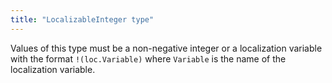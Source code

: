 ```yaml
---
title: "LocalizableInteger type"
---
```


Values of this type must be a non-negative integer or a localization variable with the format `!(loc.Variable)` where `Variable` is the name of the localization variable.
